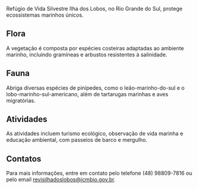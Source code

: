 Refúgio de Vida Silvestre Ilha dos Lobos, no Rio Grande do Sul, protege ecossistemas marinhos únicos.

## Flora

A vegetação é composta por espécies costeiras adaptadas ao ambiente marinho, incluindo gramíneas e arbustos resistentes à salinidade.

## Fauna

Abriga diversas espécies de pinípedes, como o leão-marinho-do-sul e o lobo-marinho-sul-americano, além de tartarugas marinhas e aves migratórias.

## Atividades

As atividades incluem turismo ecológico, observação de vida marinha e educação ambiental, com passeios de barco e mergulho.

## Contatos 

Para mais informações, entre em contato pelo telefone (48) 98809-7816 ou pelo email revisilhadoslobos@icmbio.gov.br.